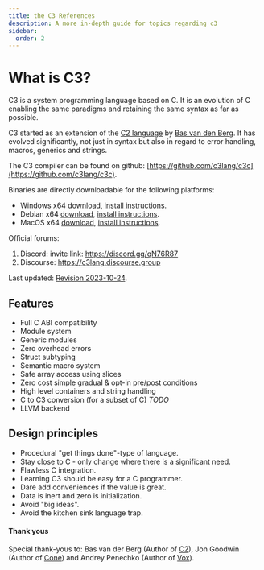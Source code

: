 ```yaml
---
title: the C3 References
description: A more in-depth guide for topics regarding c3
sidebar:
  order: 2
---
```


# What is C3?

C3 is a system programming language based on C. It is an evolution of C enabling the same paradigms and 
retaining the same syntax as far as possible.

C3 started as an extension of the [C2 language](http://www.c2lang.org/) by [Bas van den Berg](https://github.com/bvdberg). 
It has evolved significantly, not just in syntax but also in regard to error handling, macros, generics and strings.

The C3 compiler can be found on github: [https://github.com/c3lang/c3c](https://github.com/c3lang/c3c).

Binaries are directly downloadable for the following platforms:

- Windows x64 [download](https://github.com/c3lang/c3c/releases/download/latest/c3-windows.zip), [install instructions](https://github.com/c3lang/c3c#installing-on-windows-with-precompiled-binaries).
- Debian x64 [download](https://github.com/c3lang/c3c/releases/download/latest/c3-linux.tar.gz), [install instructions](https://github.com/c3lang/c3c#installing-on-debian-with-precompiled-binaries).
- MacOS x64 [download](https://github.com/c3lang/c3c/releases/download/latest/c3-macos.zip), [install instructions](https://github.com/c3lang/c3c#installing-on-mac-with-precompiled-binaries).

Official forums: 

1. Discord: invite link: https://discord.gg/qN76R87
2. Discourse: https://c3lang.discourse.group

Last updated: [Revision 2023-10-24](changes).

## Features

- Full C ABI compatibility  
- Module system 
- Generic modules
- Zero overhead errors
- Struct subtyping 
- Semantic macro system
- Safe array access using slices
- Zero cost simple gradual & opt-in pre/post conditions
- High level containers and string handling
- C to C3 conversion (for a subset of C) *TODO*
- LLVM backend

## Design principles

- Procedural "get things done"-type of language.
- Stay close to C - only change where there is a significant need.
- Flawless C integration.
- Learning C3 should be easy for a C programmer.
- Dare add conveniences if the value is great.
- Data is inert and zero is initialization.
- Avoid "big ideas".
- Avoid the kitchen sink language trap.

#### Thank yous

Special thank-yous to: Bas van der Berg (Author of [C2](http://www.c2lang.org)), Jon Goodwin (Author of [Cone](http://cone.jondgoodwin.com)) and Andrey Penechko (Author of [Vox](https://github.com/MrSmith33/vox)).
